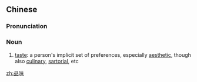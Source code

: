 ==Chinese==
{{zh-forms}}

===Pronunciation===
{{zh-pron
|m=pǐnwèi
|c=ban2 mei6
|mn=qz,xm,zz:phín-bī
|cat=n
}}

===Noun===
{{zh-noun}}

# [[taste]]: a person's implicit set of preferences, especially [[aesthetic]], though also [[culinary]], [[sartorial]], etc

[[zh:品味]]